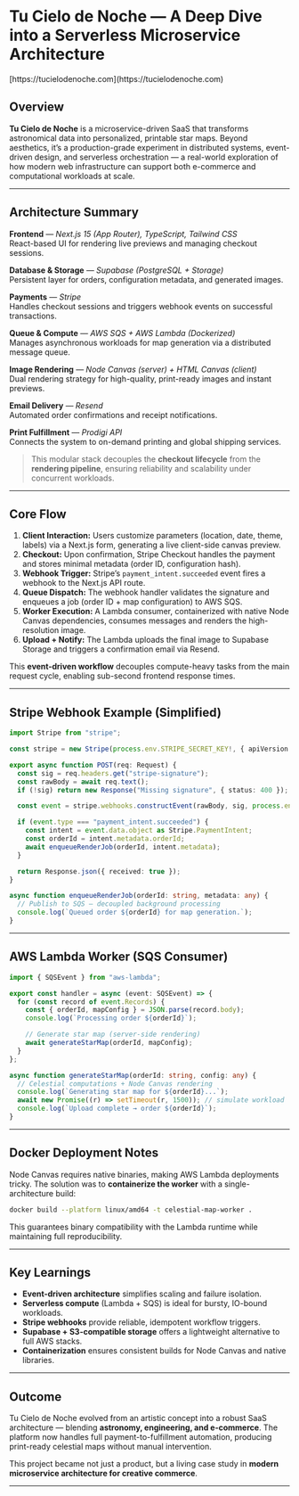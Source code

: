 

# Tu Cielo de Noche — A Deep Dive into a Serverless Microservice Architecture
<AnimatedName />
[https://tucielodenoche.com](https://tucielodenoche.com)



## Overview

**Tu Cielo de Noche** is a microservice-driven SaaS that transforms astronomical data into personalized, printable star maps. Beyond aesthetics, it’s a production-grade experiment in distributed systems, event-driven design, and serverless orchestration — a real-world exploration of how modern web infrastructure can support both e-commerce and computational workloads at scale.

---

## Architecture Summary

**Frontend** — *Next.js 15 (App Router), TypeScript, Tailwind CSS*  
React-based UI for rendering live previews and managing checkout sessions.

**Database & Storage** — *Supabase (PostgreSQL + Storage)*  
Persistent layer for orders, configuration metadata, and generated images.

**Payments** — *Stripe*  
Handles checkout sessions and triggers webhook events on successful transactions.

**Queue & Compute** — *AWS SQS + AWS Lambda (Dockerized)*  
Manages asynchronous workloads for map generation via a distributed message queue.

**Image Rendering** — *Node Canvas (server) + HTML Canvas (client)*  
Dual rendering strategy for high-quality, print-ready images and instant previews.

**Email Delivery** — *Resend*  
Automated order confirmations and receipt notifications.

**Print Fulfillment** — *Prodigi API*  
Connects the system to on-demand printing and global shipping services.

> This modular stack decouples the **checkout lifecycle** from the **rendering pipeline**, ensuring reliability and scalability under concurrent workloads.

---

## Core Flow

1. **Client Interaction:** Users customize parameters (location, date, theme, labels) via a Next.js form, generating a live client-side canvas preview.
2. **Checkout:** Upon confirmation, Stripe Checkout handles the payment and stores minimal metadata (order ID, configuration hash).
3. **Webhook Trigger:** Stripe’s `payment_intent.succeeded` event fires a webhook to the Next.js API route.
4. **Queue Dispatch:** The webhook handler validates the signature and enqueues a job (order ID + map configuration) to AWS SQS.
5. **Worker Execution:** A Lambda consumer, containerized with native Node Canvas dependencies, consumes messages and renders the high-resolution image.
6. **Upload + Notify:** The Lambda uploads the final image to Supabase Storage and triggers a confirmation email via Resend.

This **event-driven workflow** decouples compute-heavy tasks from the main request cycle, enabling sub-second frontend response times.

---

## Stripe Webhook Example (Simplified)

```ts
import Stripe from "stripe";

const stripe = new Stripe(process.env.STRIPE_SECRET_KEY!, { apiVersion: "2023-10-16" });

export async function POST(req: Request) {
  const sig = req.headers.get("stripe-signature");
  const rawBody = await req.text();
  if (!sig) return new Response("Missing signature", { status: 400 });

  const event = stripe.webhooks.constructEvent(rawBody, sig, process.env.STRIPE_WEBHOOK_SECRET!);

  if (event.type === "payment_intent.succeeded") {
    const intent = event.data.object as Stripe.PaymentIntent;
    const orderId = intent.metadata.orderId;
    await enqueueRenderJob(orderId, intent.metadata);
  }

  return Response.json({ received: true });
}

async function enqueueRenderJob(orderId: string, metadata: any) {
  // Publish to SQS — decoupled background processing
  console.log(`Queued order ${orderId} for map generation.`);
}
```

---

## AWS Lambda Worker (SQS Consumer)

```ts
import { SQSEvent } from "aws-lambda";

export const handler = async (event: SQSEvent) => {
  for (const record of event.Records) {
    const { orderId, mapConfig } = JSON.parse(record.body);
    console.log(`Processing order ${orderId}`);

    // Generate star map (server-side rendering)
    await generateStarMap(orderId, mapConfig);
  }
};

async function generateStarMap(orderId: string, config: any) {
  // Celestial computations + Node Canvas rendering
  console.log(`Generating star map for ${orderId}...`);
  await new Promise((r) => setTimeout(r, 1500)); // simulate workload
  console.log(`Upload complete → order ${orderId}`);
}
```

---

## Docker Deployment Notes

Node Canvas requires native binaries, making AWS Lambda deployments tricky. The solution was to **containerize the worker** with a single-architecture build:

```bash
docker build --platform linux/amd64 -t celestial-map-worker .
```

This guarantees binary compatibility with the Lambda runtime while maintaining full reproducibility.

---

## Key Learnings

- **Event-driven architecture** simplifies scaling and failure isolation.
- **Serverless compute** (Lambda + SQS) is ideal for bursty, IO-bound workloads.
- **Stripe webhooks** provide reliable, idempotent workflow triggers.
- **Supabase + S3-compatible storage** offers a lightweight alternative to full AWS stacks.
- **Containerization** ensures consistent builds for Node Canvas and native libraries.

---

## Outcome

Tu Cielo de Noche evolved from an artistic concept into a robust SaaS architecture — blending **astronomy, engineering, and e-commerce**. The platform now handles full payment-to-fulfillment automation, producing print-ready celestial maps without manual intervention.

This project became not just a product, but a living case study in **modern microservice architecture for creative commerce**.

---
###